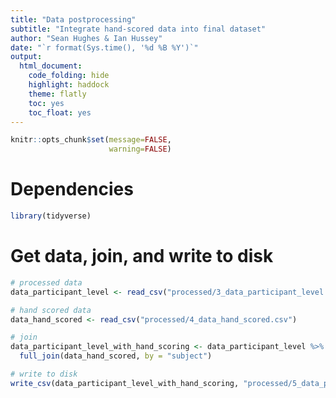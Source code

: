 ```yaml
---
title: "Data postprocessing"
subtitle: "Integrate hand-scored data into final dataset"
author: "Sean Hughes & Ian Hussey"
date: "`r format(Sys.time(), '%d %B %Y')`"
output: 
  html_document:
    code_folding: hide
    highlight: haddock
    theme: flatly
    toc: yes 
    toc_float: yes
---
```


```r
knitr::opts_chunk$set(message=FALSE,
                      warning=FALSE)
```

# Dependencies

```r

library(tidyverse)

```

# Get data, join, and write to disk

```r

# processed data
data_participant_level <- read_csv("processed/3_data_participant_level.csv")

# hand scored data
data_hand_scored <- read_csv("processed/4_data_hand_scored.csv")

# join
data_participant_level_with_hand_scoring <- data_participant_level %>%
  full_join(data_hand_scored, by = "subject")

# write to disk
write_csv(data_participant_level_with_hand_scoring, "processed/5_data_participant_level_with_hand_scoring.csv")
  
```



